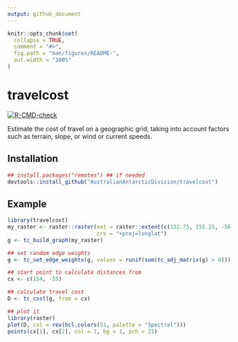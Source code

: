 ```yaml
---
output: github_document
---
```


<!-- README.md is generated from README.Rmd. Please edit that file -->

```r
knitr::opts_chunk$set(
  collapse = TRUE,
  comment = "#>",
  fig.path = "man/figures/README-",
  out.width = "100%"
)
```

# travelcost

<!-- badges: start -->
[![R-CMD-check](https://github.com/AustralianAntarcticDivision/travelcost/workflows/R-CMD-check/badge.svg)](https://github.com/AustralianAntarcticDivision/travelcost/actions)
<!-- badges: end -->

Estimate the cost of travel on a geographic grid, taking into account factors such as terrain, slope, or wind or current speeds.

## Installation

``` r
## install.packages("remotes") ## if needed
devtools::install_github("AustralianAntarcticDivision/travelcost")

```

## Example

```r
library(travelcost)
my_raster <- raster::raster(ext = raster::extent(c(152.75, 155.25, -56.25, -54.25)), res = c(0.5, 0.5),
                            crs = "+proj=longlat")
g <- tc_build_graph(my_raster)

## set random edge weights
g <- tc_set_edge_weights(g, values = runif(sum(tc_adj_matrix(g) > 0)))

## start point to calculate distances from
cx <- c(154, -55)

## calculate travel cost
D <- tc_cost(g, from = cx)

## plot it
library(raster)
plot(D, col = rev(hcl.colors(51, palette = "Spectral")))
points(cx[1], cx[2], col = 1, bg = 1, pch = 21)

```

